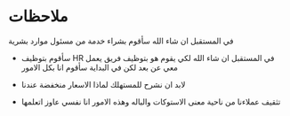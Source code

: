 # ملاحظات
في المستقبل ان شاء الله 
سأقوم بشراء خدمة من مسئول موارد بشرية

- سأقوم بتوظيف HR في المستقبل ان شاء الله
لكي يقوم هو بتوظيف فريق يعمل معي عن بعد
لكن في البداية سأقوم انا بكل الامور

- لابد ان نشرح للمستهلك لماذا الاسعار منخفضة عندنا

- تثقيف عملاءنا من ناحية معنى الاستوكات والباله وهذه الامور انا نفسي عاوز اتعلمها
